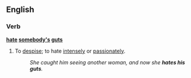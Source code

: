 ==English==

===Verb===
'''[[hate]] [[somebody]][['s]] [[guts]]'''

# {{context|idiomatic|lang=en}} To [[despise]]; to hate [[intensely]] or [[passionately]].
#: ''She caught him seeing another woman, and now she '''hates his guts'''.''